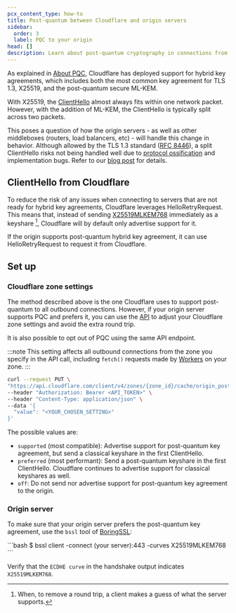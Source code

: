 ```yaml
---
pcx_content_type: how-to
title: Post-quantum between Cloudflare and origin servers
sidebar:
  order: 3
  label: PQC to your origin
head: []
description: Learn about post-quantum cryptography in connections from Cloudflare to your origin servers.
---
```



As explained in [About PQC](/ssl/post-quantum-cryptography/), Cloudflare has deployed support for hybrid key agreements, which includes both the most common key agreement for TLS 1.3, X25519, and the post-quantum secure ML-KEM.

With X25519, the [ClientHello](https://www.cloudflare.com/learning/ssl/what-happens-in-a-tls-handshake/) almost always fits within one network packet. However, with the addition of ML-KEM, the ClientHello is typically split across two packets.

This poses a question of how the origin servers - as well as other middleboxes (routers, load balancers, etc) - will handle this change in behavior. Although allowed by the TLS 1.3 standard ([RFC 8446](https://www.rfc-editor.org/rfc/rfc8446.html)), a split ClientHello risks not being handled well due to [protocol ossification](https://en.wikipedia.org/wiki/Protocol_ossification) and implementation bugs. Refer to our [blog post](https://blog.cloudflare.com/post-quantum-to-origins/) for details.

## ClientHello from Cloudflare

To reduce the risk of any issues when connecting to servers that are not ready for hybrid key agreements, Cloudflare leverages HelloRetryRequest. This means that, instead of sending [X25519MLKEM768](/ssl/post-quantum-cryptography/#hybrid-key-agreement) immediately as a keyshare [^1], Cloudflare will by default only advertise support for it.

If the origin supports post-quantum hybrid key agreement, it can use HelloRetryRequest to request it from Cloudflare.

## Set up

### Cloudflare zone settings

The method described above is the one Cloudflare uses to support post-quantum to all outbound connections. However, if your origin server supports PQC and prefers it, you can use the [API](/api/resources/origin_post_quantum_encryption/methods/update/) to adjust your Cloudflare zone settings and avoid the extra round trip.

It is also possible to opt out of PQC using the same API endpoint.

:::note
This setting affects all outbound connections from the zone you specify in the API call, including `fetch()` requests made by [Workers](/workers/) on your zone.
:::

```bash
curl --request PUT \
"https://api.cloudflare.com/client/v4/zones/{zone_id}/cache/origin_post_quantum_encryption" \
--header "Authorization: Bearer <API_TOKEN>" \
--header "Content-Type: application/json" \
--data '{
  "value": "<YOUR_CHOSEN_SETTING>"
}'
```

The possible values are:
- `supported` (most compatible): Advertise support for post-quantum key agreement, but send a classical keyshare in the first ClientHello.
- `preferred` (most performant): Send a post-quantum keyshare in the first ClientHello. Cloudflare continues to advertise support for classical keyshares as well.
- `off`: Do not send nor advertise support for post-quantum key agreement to the origin.

### Origin server

To make sure that your origin server prefers the post-quantum key agreement, use the `bssl` tool of [BoringSSL](https://github.com/google/boringssl):

<Example>
```bash
$ bssl client -connect (your server):443 -curves X25519MLKEM768
```

Verify that the `ECDHE curve` in the handshake output indicates `X25519MLKEM768`.

</Example>

[^1]: When, to remove a round trip, a client makes a guess of what the server supports.